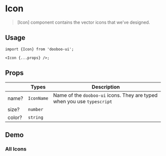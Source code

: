 
<Meta title="Components/Icon" />

# Icon

> [Icon] component contains the vector icons that we've designed.

## Usage

```tsx
import {Icon} from 'dooboo-ui';

<Icon {...props} />;
```

## Props

|        | Types      | Description                                                             |
| ------ | ---------- | ----------------------------------------------------------------------- |
| name?  | `IconName` | Name of the `dooboo-ui` icons. They are typed when you use `typescript` |
| size?  | `number`   |                                                                         |
| color? | `string`   |                                                                         |

## Demo

### All Icons

<Icon/>

